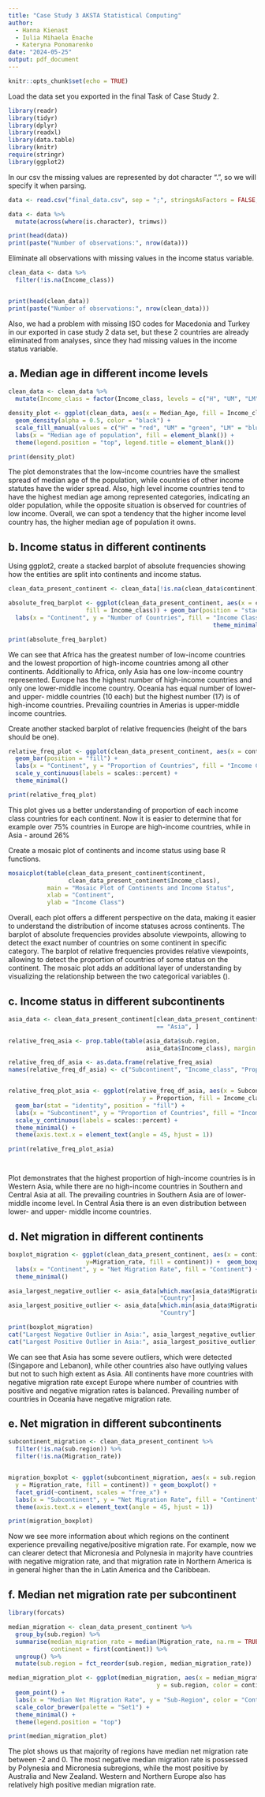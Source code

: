 ```yaml
---
title: "Case Study 3 AKSTA Statistical Computing"
author:
  - Hanna Kienast
  - Iulia Mihaela Enache
  - Kateryna Ponomarenko
date: "2024-05-25"
output: pdf_document
---
```


```r
knitr::opts_chunk$set(echo = TRUE)
```
Load the data set you exported in the final Task of Case Study 2.
 
```r
library(readr)
library(tidyr)
library(dplyr)
library(readxl)
library(data.table)
library(knitr)
require(stringr)
library(ggplot2)
```  
 
In our csv the missing values are represented by dot character ".", so we will specify it when parsing. 
```r
data <- read.csv("final_data.csv", sep = ";", stringsAsFactors = FALSE, na.strings = ".")

data <- data %>%
  mutate(across(where(is.character), trimws))

print(head(data))
print(paste("Number of observations:", nrow(data)))

```
 
Eliminate all observations with missing values in the income status variable.

```r
clean_data <- data %>%
  filter(!is.na(Income_class))


print(head(clean_data))
print(paste("Number of observations:", nrow(clean_data)))
```

Also, we had a problem with missing ISO codes for Macedonia and Turkey in our exported in case study 2 data set, but these 2 countries are already eliminated from analyses, since they had missing values in the income status variable.


## a. Median age in different income levels

```r
clean_data <- clean_data %>%
  mutate(Income_class = factor(Income_class, levels = c("H", "UM", "LM", "L")))

density_plot <- ggplot(clean_data, aes(x = Median_Age, fill = Income_class)) +
  geom_density(alpha = 0.5, color = "black") +
  scale_fill_manual(values = c("H" = "red", "UM" = "green", "LM" = "blue", "L" ="orange")) +
  labs(x = "Median age of population", fill = element_blank()) +
  theme(legend.position = "top", legend.title = element_blank())

print(density_plot)
```
The plot demonstrates that the low-income countries have the smallest spread of median age of the population, while countries of other income statutes have the wider spread. Also, high level income countries tend to have the highest median age among represented categories, indicating an older population, while the opposite situation is observed for countries of low income. Overall, we can spot a tendency that the higher income level country has, the higher median age of population it owns. 

## b. Income status in different continents

Using ggplot2, create a stacked barplot of absolute frequencies showing how the entities are split into continents and income status.

```r
clean_data_present_continent <- clean_data[!is.na(clean_data$continent), ]

absolute_freq_barplot <- ggplot(clean_data_present_continent, aes(x = continent, 
                      fill = Income_class)) + geom_bar(position = "stack") +
  labs(x = "Continent", y = "Number of Countries", fill = "Income Class") +
                                                          theme_minimal()

print(absolute_freq_barplot)

```
We can see that Africa has the greatest number of low-income countries and the lowest proportion of high-income countries among all other continents. Additionally to Africa, only Asia has one low-income country represented. Europe has the highest number of high-income countries and only one lower-middle income country. Oceania has equal number of lower- and upper- middle countries (10 each) but the highest number (17) is of high-income countries. Prevailing countries in Amerias is upper-middle income countries. 

Create another stacked barplot of relative frequencies (height of the bars should be one). 
```r
relative_freq_plot <- ggplot(clean_data_present_continent, aes(x = continent, fill = Income_class)) +
  geom_bar(position = "fill") +
  labs(x = "Continent", y = "Proportion of Countries", fill = "Income Class") +
  scale_y_continuous(labels = scales::percent) +
  theme_minimal()

print(relative_freq_plot)
```
This plot gives us a better understanding of proportion of each income class countries for each continent. Now it is easier to determine that for example over 75\% countries in Europe are high-income countries, while in Asia - around 26\% 

Create a mosaic plot of continents and income status using base R functions.
```r
mosaicplot(table(clean_data_present_continent$continent, 
                 clean_data_present_continent$Income_class),
           main = "Mosaic Plot of Continents and Income Status",
           xlab = "Continent",
           ylab = "Income Class")
```
Overall, each plot offers a different perspective on the data, making it easier to understand the distribution of income statuses across continents. The barplot of absolute frequencies provides absolute viewpoints, allowing to detect the exact number of countries on some continent in specific category. The barplot of relative frequencies provides relative viewpoints, allowing to detect the proportion of countries of some status on the continent. The mosaic plot adds an additional layer of understanding by visualizing the relationship between the two categorical variables ().

## c. Income status in different subcontinents


```r
asia_data <- clean_data_present_continent[clean_data_present_continent$continent 
                                          == "Asia", ]

relative_freq_asia <- prop.table(table(asia_data$sub.region, 
                                       asia_data$Income_class), margin = 1)

relative_freq_df_asia <- as.data.frame(relative_freq_asia)
names(relative_freq_df_asia) <- c("Subcontinent", "Income_class", "Proportion")


relative_freq_plot_asia <- ggplot(relative_freq_df_asia, aes(x = Subcontinent, 
                                      y = Proportion, fill = Income_class)) +
  geom_bar(stat = "identity", position = "fill") +
  labs(x = "Subcontinent", y = "Proportion of Countries", fill = "Income Class")+
  scale_y_continuous(labels = scales::percent) +
  theme_minimal() +
  theme(axis.text.x = element_text(angle = 45, hjust = 1))

print(relative_freq_plot_asia)




```
Plot demonstrates that the highest proportion of high-income countries is in Western Asia, while there are no high-income countries in Southern and Central Asia at all. The prevailing countries in Southern Asia are of lower-middle income level. In Central Asia there is an even distribution between lower- and upper- middle income countries. 

## d. Net migration in different continents

```r
boxplot_migration <- ggplot(clean_data_present_continent, aes(x = continent,
                      y=Migration_rate, fill = continent)) +  geom_boxplot() +
  labs(x = "Continent", y = "Net Migration Rate", fill = "Continent") + 
  theme_minimal()

asia_largest_negative_outlier <- asia_data[which.max(asia_data$Migration_rate),
                                           "Country"]
asia_largest_positive_outlier <- asia_data[which.min(asia_data$Migration_rate), 
                                           "Country"]

print(boxplot_migration)
cat("Largest Negative Outlier in Asia:", asia_largest_negative_outlier, "\n")
cat("Largest Positive Outlier in Asia:", asia_largest_positive_outlier, "\n")
```
We can see that Asia has some severe outliers, which were detected (Singapore and Lebanon), while other countries also have outlying values but not to such high extent as Asia. All continents have more countries with negative migration rate except Europe where number of countries with positive and negative migration rates is balanced. Prevailing number of countries in Oceania have negative migration rate. 

## e. Net migration in different subcontinents

```r

subcontinent_migration <- clean_data_present_continent %>%
  filter(!is.na(sub.region)) %>%
  filter(!is.na(Migration_rate))


migration_boxplot <- ggplot(subcontinent_migration, aes(x = sub.region, 
  y = Migration_rate, fill = continent)) + geom_boxplot() +
  facet_grid(~continent, scales = "free_x") + 
  labs(x = "Subcontinent", y = "Net Migration Rate", fill = "Continent") +
  theme(axis.text.x = element_text(angle = 45, hjust = 1))  

print(migration_boxplot)


```
Now we see more information about which regions on the continent experience prevailing negative/positive migration rate. For example, now we can clearer detect that Micronesia and Polynesia in majority have countries with negative migration rate, and that migration rate in Northern America is in general higher than the in Latin America and the Caribbean. 

## f. Median net migration rate per subcontinent

```r
library(forcats)

median_migration <- clean_data_present_continent %>%
  group_by(sub.region) %>%
  summarise(median_migration_rate = median(Migration_rate, na.rm = TRUE),
            continent = first(continent)) %>%
  ungroup() %>%
  mutate(sub.region = fct_reorder(sub.region, median_migration_rate))

median_migration_plot <- ggplot(median_migration, aes(x = median_migration_rate,
                                          y = sub.region, color = continent)) +
  geom_point() +
  labs(x = "Median Net Migration Rate", y = "Sub-Region", color = "Continent") +
  scale_color_brewer(palette = "Set1") +  
  theme_minimal() +
  theme(legend.position = "top")

print(median_migration_plot)
```
The plot shows us that majority of regions have median net migration rate between -2 and 0. The most negative median migration rate is possessed by Polynesia and Micronesia subregions, while the most positive by Australia and New Zealand. Western and Northern Europe also has relatively high positive median migration rate. 








